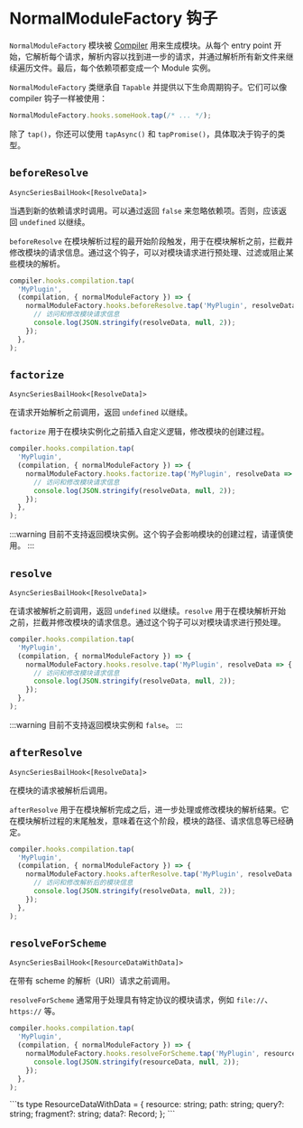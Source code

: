
# NormalModuleFactory 钩子

`NormalModuleFactory` 模块被 [Compiler](/api/javascript-api/compiler) 用来生成模块。从每个 entry point 开始，它解析每个请求，解析内容以找到进一步的请求，并通过解析所有新文件来继续遍历文件。最后，每个依赖项都变成一个 Module 实例。

`NormalModuleFactory` 类继承自 `Tapable` 并提供以下生命周期钩子。它们可以像 compiler 钩子一样被使用：

```js
NormalModuleFactory.hooks.someHook.tap(/* ... */);
```

除了 `tap()`，你还可以使用 `tapAsync()` 和 `tapPromise()`，具体取决于钩子的类型。

## `beforeResolve`

`AsyncSeriesBailHook<[ResolveData]>`

当遇到新的依赖请求时调用。可以通过返回 `false` 来忽略依赖项。否则，应该返回 `undefined` 以继续。

`beforeResolve` 在模块解析过程的最开始阶段触发，用于在模块解析之前，拦截并修改模块的请求信息。通过这个钩子，可以对模块请求进行预处理、过滤或阻止某些模块的解析。

```js
compiler.hooks.compilation.tap(
  'MyPlugin',
  (compilation, { normalModuleFactory }) => {
    normalModuleFactory.hooks.beforeResolve.tap('MyPlugin', resolveData => {
      // 访问和修改模块请求信息
      console.log(JSON.stringify(resolveData, null, 2));
    });
  },
);
```

<Collapse>
  <CollapsePanel
    className="collapse-code-panel"
    header="ResolveData.ts"
    key="ResolveData"
  >
    <ResolveDataType />
  </CollapsePanel>
</Collapse>

## `factorize`

`AsyncSeriesBailHook<[ResolveData]>`

在请求开始解析之前调用，返回 `undefined` 以继续。

`factorize` 用于在模块实例化之前插入自定义逻辑，修改模块的创建过程。

```js
compiler.hooks.compilation.tap(
  'MyPlugin',
  (compilation, { normalModuleFactory }) => {
    normalModuleFactory.hooks.factorize.tap('MyPlugin', resolveData => {
      // 访问和修改模块请求信息
      console.log(JSON.stringify(resolveData, null, 2));
    });
  },
);
```

<Collapse>
  <CollapsePanel
    className="collapse-code-panel"
    header="ResolveData.ts"
    key="ResolveData"
  >
    <ResolveDataType />
  </CollapsePanel>
</Collapse>

:::warning
目前不支持返回模块实例。这个钩子会影响模块的创建过程，请谨慎使用。
:::

## `resolve`

`AsyncSeriesBailHook<[ResolveData]>`

在请求被解析之前调用，返回 `undefined` 以继续。`resolve` 用于在模块解析开始之前，拦截并修改模块的请求信息。通过这个钩子可以对模块请求进行预处理。

```js
compiler.hooks.compilation.tap(
  'MyPlugin',
  (compilation, { normalModuleFactory }) => {
    normalModuleFactory.hooks.resolve.tap('MyPlugin', resolveData => {
      // 访问和修改模块请求信息
      console.log(JSON.stringify(resolveData, null, 2));
    });
  },
);
```

<Collapse>
  <CollapsePanel
    className="collapse-code-panel"
    header="ResolveData.ts"
    key="ResolveData"
  >
    <ResolveDataType />
  </CollapsePanel>
</Collapse>

:::warning
目前不支持返回模块实例和 `false`。
:::

## `afterResolve`

`AsyncSeriesBailHook<[ResolveData]>`

在模块的请求被解析后调用。

`afterResolve` 用于在模块解析完成之后，进一步处理或修改模块的解析结果。它在模块解析过程的末尾触发，意味着在这个阶段，模块的路径、请求信息等已经确定。

```js
compiler.hooks.compilation.tap(
  'MyPlugin',
  (compilation, { normalModuleFactory }) => {
    normalModuleFactory.hooks.afterResolve.tap('MyPlugin', resolveData => {
      // 访问和修改解析后的模块信息
      console.log(JSON.stringify(resolveData, null, 2));
    });
  },
);
```

<Collapse>
  <CollapsePanel
    className="collapse-code-panel"
    header="ResolveData.ts"
    key="ResolveData"
  >
    <ResolveDataType />
  </CollapsePanel>
</Collapse>

## `resolveForScheme`

`AsyncSeriesBailHook<[ResourceDataWithData]>`

在带有 scheme 的解析（URI）请求之前调用。

`resolveForScheme` 通常用于处理具有特定协议的模块请求，例如 `file://`、`https://` 等。

```js
compiler.hooks.compilation.tap(
  'MyPlugin',
  (compilation, { normalModuleFactory }) => {
    normalModuleFactory.hooks.resolveForScheme.tap('MyPlugin', resourceData => {
      console.log(JSON.stringify(resourceData, null, 2));
    });
  },
);
```

<Collapse>
  <CollapsePanel className="collapse-code-panel" header="ResourceDataWithData.ts" key="ResourceDataWithData">
```ts
type ResourceDataWithData = {
  resource: string;
  path: string;
  query?: string;
  fragment?: string;
  data?: Record<string, any>;
};
```
  </CollapsePanel>
</Collapse>
